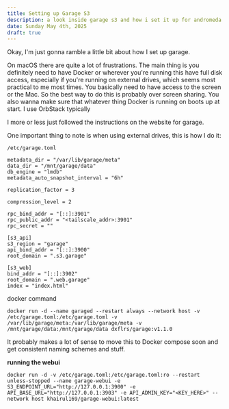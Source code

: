 ```yaml
---
title: Setting up Garage S3
description: a look inside garage s3 and how i set it up for andromeda.computer
date: Sunday May 4th, 2025
draft: true
---
```


Okay, I'm just gonna ramble a little bit about how I set up garage.

On macOS there are quite a lot of frustrations. 
The main thing is you definitely need to have Docker or wherever you're running this have full disk access, especially if you're running on external drives, which seems most practical to me most times.
You basically need to have access to the screen or the Mac. So the best way to do this is probably over screen sharing.
You also wanna make sure that whatever thing Docker is running on boots up at start. I use OrbStack typically

I more or less just followed the instructions on the website for garage.

One important thing to note is when using external drives, this is how I do it:

`/etc/garage.toml`

```
metadata_dir = "/var/lib/garage/meta"
data_dir = "/mnt/garage/data"
db_engine = "lmdb"
metadata_auto_snapshot_interval = "6h"

replication_factor = 3

compression_level = 2

rpc_bind_addr = "[::]:3901"
rpc_public_addr = "<tailscale_addr>:3901"
rpc_secret = ""

[s3_api]
s3_region = "garage"
api_bind_addr = "[::]:3900"
root_domain = ".s3.garage"

[s3_web]
bind_addr = "[::]:3902"
root_domain = ".web.garage"
index = "index.html"
```

docker command
```
docker run -d --name garaged --restart always --network host -v /etc/garage.toml:/etc/garage.toml -v /var/lib/garage/meta:/var/lib/garage/meta -v /mnt/garage/data:/mnt/garage/data dxflrs/garage:v1.1.0
```

It probably makes a lot of sense to move this to Docker compose soon and get consistent naming schemes and stuff.

**running the webui**

```
docker run -d -v /etc/garage.toml:/etc/garage.toml:ro --restart unless-stopped --name garage-webui -e S3_ENDPOINT_URL="http://127.0.0.1:3900" -e API_BASE_URL="http://127.0.0.1:3903" -e API_ADMIN_KEY="<KEY_HERE>" --network host khairul169/garage-webui:latest
```